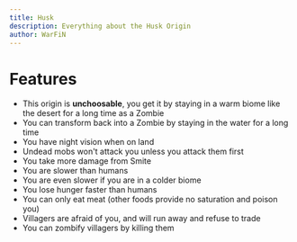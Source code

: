 ```yaml
---
title: Husk
description: Everything about the Husk Origin
author: WarFiN
---
```


# Features

- This origin is **unchoosable**, you get it by staying in a warm biome like the desert for a long time as a Zombie
- You can transform back into a Zombie by staying in the water for a long time
- You have night vision when on land
- Undead mobs won't attack you unless you attack them first
- You take more damage from Smite
- You are slower than humans
- You are even slower if you are in a colder biome
- You lose hunger faster than humans
- You can only eat meat (other foods provide no saturation and poison you)
- Villagers are afraid of you, and will run away and refuse to trade
- You can zombify villagers by killing them